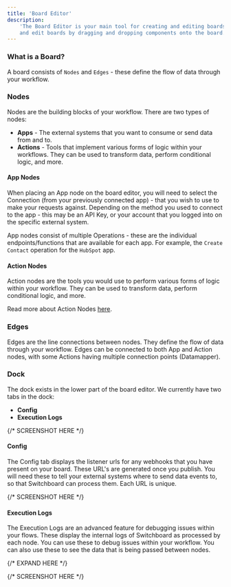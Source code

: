 ```yaml
---
title: 'Board Editor'
description:
    'The Board Editor is your main tool for creating and editing boards. It is a visual tool that allows you to create
    and edit boards by dragging and dropping components onto the board.'
---
```


### What is a Board?

A board consists of `Nodes` and `Edges` - these define the flow of data through your workflow.

### Nodes

Nodes are the building blocks of your workflow. There are two types of nodes:

-   **Apps** - The external systems that you want to consume or send data from and to.
-   **Actions** - Tools that implement various forms of logic within your workflows. They can be used to transform data,
    perform conditional logic, and more.

#### App Nodes

When placing an App node on the board editor, you will need to select the Connection (from your previously connected
app) - that you wish to use to make your requests against. Depending on the method you used to connect to the app - this
may be an API Key, or your account that you logged into on the specific external system.

App nodes consist of multiple Operations - these are the individual endpoints/functions that are available for each app.
For example, the `Create Contact` operation for the `HubSpot` app.

#### Action Nodes

Action nodes are the tools you would use to perform various forms of logic within your workflow. They can be used to
transform data, perform conditional logic, and more.

Read more about Action Nodes [here](/legacy/switchboard/features/actions/overview).

### Edges

Edges are the line connections between nodes. They define the flow of data through your workflow. Edges can be connected
to both App and Action nodes, with some Actions having multiple connection points (Datamapper).

### Dock

The dock exists in the lower part of the board editor. We currently have two tabs in the dock:

-   **Config**
-   **Execution Logs**

{/* SCREENSHOT HERE */}

#### Config

The Config tab displays the listener urls for any webhooks that you have present on your board. These URL's are
generated once you publish. You will need these to tell your external systems where to send data events to, so that
Switchboard can process them. Each URL is unique.

{/* SCREENSHOT HERE */}

#### Execution Logs

The Execution Logs are an advanced feature for debugging issues within your flows. These display the internal logs of
Switchboard as processed by each node. You can use these to debug issues within your workflow. You can also use these to
see the data that is being passed between nodes.

{/* EXPAND HERE */}

{/* SCREENSHOT HERE */}
